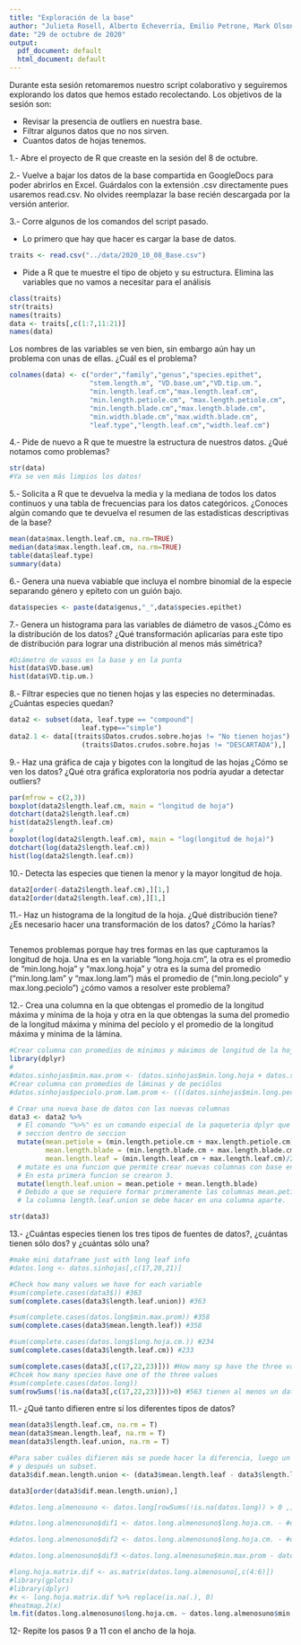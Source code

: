 ```yaml
---
title: "Exploración de la base"
author: "Julieta Rosell, Alberto Echeverría, Emilio Petrone, Mark Olson"
date: "29 de octubre de 2020"
output:
  pdf_document: default
  html_document: default
---
```


Durante esta sesión retomaremos nuestro script colaborativo y seguiremos explorando los datos que hemos estado recolectando. Los objetivos de la sesión son: 

* Revisar la presencia de outliers en nuestra base. 
* Filtrar algunos datos que no nos sirven.
* Cuantos datos de hojas tenemos. 


1.- Abre el proyecto de R que creaste en la sesión del 8 de octubre. 

2.- Vuelve a bajar los datos de la base compartida en GoogleDocs para poder abrirlos en Excel. Guárdalos con la extensión .csv directamente pues usaremos read.csv. No olvides reemplazar la base recién descargada por la versión anterior.

3.- Corre algunos de los comandos del script pasado. 

* Lo primero que hay que hacer es cargar la base de datos.

```r
traits <- read.csv("../data/2020_10_08_Base.csv")
```

* Pide a R que te muestre el tipo de objeto y su estructura. Elimina las variables que no vamos a necesitar para el análisis 


```r
class(traits)
str(traits)
names(traits)
data <- traits[,c(1:7,11:21)]
names(data)
```

Los nombres de las variables se ven bien, sin embargo aún hay un problema con unas de ellas. ¿Cuál es el problema?

```r
colnames(data) <- c("order","family","genus","species.epithet",
                    "stem.length.m", "VD.base.um","VD.tip.um.",
                    "min.length.leaf.cm","max.length.leaf.cm",
                    "min.length.petiole.cm", "max.length.petiole.cm",
                    "min.length.blade.cm","max.length.blade.cm",
                    "min.width.blade.cm","max.width.blade.cm",
                    "leaf.type","length.leaf.cm","width.leaf.cm")
```


4.- Pide de nuevo a R que te muestre la estructura de nuestros datos. ¿Qué notamos como problemas?

```r
str(data)
#Ya se ven más limpios los datos! 
```

5.- Solicita a R que te devuelva la media y la mediana de todos los datos continuos y una tabla de frecuencias para los datos categóricos. ¿Conoces algún comando que te devuelva el resumen de las estadísticas descriptivas de la base?

```r
mean(data$max.length.leaf.cm, na.rm=TRUE)
median(data$max.length.leaf.cm, na.rm=TRUE)
table(data$leaf.type)
summary(data)
```

6.- Genera una nueva vabiable que incluya el nombre binomial de la especie separando género y epíteto con un guión bajo.

```r
data$species <- paste(data$genus,"_",data$species.epithet)
```


7.- Genera un histograma para las variables de diámetro de vasos.¿Cómo es la distribución de los datos? ¿Qué transformación aplicarías para este tipo de distribución para lograr una distribución al menos más simétrica?

```r
#Diámetro de vasos en la base y en la punta
hist(data$VD.base.um)
hist(data$VD.tip.um.)
```

8.- Filtrar especies que no tienen hojas y las especies no determinadas. ¿Cuántas especies quedan?

```r
data2 <- subset(data, leaf.type == "compound"|
                  leaf.type=="simple")
data2.1 <- data[(traits$Datos.crudos.sobre.hojas != "No tienen hojas") &
                  (traits$Datos.crudos.sobre.hojas != "DESCARTADA"),] 
```

9.- Haz una gráfica de caja y bigotes con la longitud de las hojas ¿Cómo se ven los datos? ¿Qué otra gráfica exploratoria nos podría ayudar a detectar outliers?

```r
par(mfrow = c(2,3))
boxplot(data2$length.leaf.cm, main = "longitud de hoja")
dotchart(data2$length.leaf.cm)
hist(data2$length.leaf.cm)
#
boxplot(log(data2$length.leaf.cm), main = "log(longitud de hoja)")
dotchart(log(data2$length.leaf.cm))
hist(log(data2$length.leaf.cm))

```


10.- Detecta las especies que tienen la menor y la mayor longitud de hoja.

```r
data2[order(-data2$length.leaf.cm),][1,]
data2[order(data2$length.leaf.cm),][1,]
```

11.- Haz un histograma de la longitud de la hoja. ¿Qué distribución tiene? ¿Es necesario hacer una transformación de los datos? ¿Cómo la harías?

```r

```

Tenemos problemas porque hay tres formas en las que capturamos la longitud de hoja. Una es en la variable “long.hoja.cm”, la otra es el promedio de “min.long.hoja” y “max.long.hoja" y otra es la suma del promedio (“min.long.lam” y "max.long.lam") más el promedio de (“min.long.peciolo” y max.long.peciolo") ¿cómo vamos a resolver este problema?

12.- Crea una columna en la que obtengas el promedio de la longitud máxima y mínima de la hoja y otra en la que obtengas la suma del promedio de la longitud máxima y mínima del pecíolo y el promedio de la longitud máxima y mínima de la lámina.

```r
#Crear columna con promedios de mínimos y máximos de longitud de la hoja 
library(dplyr)
#
#datos.sinhojas$min.max.prom <- (datos.sinhojas$min.long.hoja + datos.sinhojas$max.long.hoja)/2
#Crear columna con promedios de láminas y de peciólos 
#datos.sinhojas$peciolo.prom.lam.prom <- (((datos.sinhojas$min.long.peciolo + #datos.sinhojas$max.long.peciolo)/2) + ((datos.sinhojas$min.long.lamina + #datos.sinhojas$max.long.lamina)/2))

# Crear una nueva base de datos con las nuevas columnas
data3 <- data2 %>% 
  # El comando "%>%" es un comando especial de la paqueteria dplyr que se supone significa
  # seccion dentro de seccion
  mutate(mean.petiole = (min.length.petiole.cm + max.length.petiole.cm)/2,
         mean.length.blade = (min.length.blade.cm + max.length.blade.cm)/2,
         mean.length.leaf = (min.length.leaf.cm + max.length.leaf.cm)/2) %>%
  # mutate es una funcion que permite crear nuevas columnas con base en otras. 
  # En esta primera funcion se crearon 3. 
  mutate(length.leaf.union = mean.petiole + mean.length.blade)
  # Debido a que se requiere formar primeramente las columnas mean.petiole y mean.length.blade, 
  # la columna length.leaf.union se debe hacer en una columna aparte. 

str(data3)
```

13.- ¿Cuántas especies tienen los tres tipos de fuentes de datos?, ¿cuántas tienen sólo dos? y ¿cuántas sólo una?

```r
#make mini dataframe just with long leaf info
#datos.long <- datos.sinhojas[,c(17,20,21)]

#Check how many values we have for each variable
#sum(complete.cases(data3$)) #363
sum(complete.cases(data3$length.leaf.union)) #363

#sum(complete.cases(datos.long$min.max.prom)) #358
sum(complete.cases(data3$mean.length.leaf)) #358

#sum(complete.cases(datos.long$long.hoja.cm.)) #234
sum(complete.cases(data3$length.leaf.cm)) #233

sum(complete.cases(data3[,c(17,22,23)])) #How many sp have the three values: 61
#Chcek how many species have one of the three values
#sum(complete.cases(datos.long))
sum(rowSums(!is.na(data3[,c(17,22,23)]))>0) #563 tienen al menos un datos de longitud de hoja. 

```

11.- ¿Qué tanto difieren entre sí los diferentes tipos de datos?

```r
mean(data3$length.leaf.cm, na.rm = T)
mean(data3$mean.length.leaf, na.rm = T)
mean(data3$length.leaf.union, na.rm = T)

#Para saber cuáles difieren más se puede hacer la diferencia, luego un sort 
# y después un subset. 
data3$dif.mean.length.union <- (data3$mean.length.leaf - data3$length.leaf.union)

data3[order(data3$dif.mean.length.union),]

#datos.long.almenosuno <- datos.long[rowSums(!is.na(datos.long)) > 0 ,]

#datos.long.almenosuno$dif1 <- datos.long.almenosuno$long.hoja.cm. - #datos.long.almenosuno$min.max.prom

#datos.long.almenosuno$dif2 <- datos.long.almenosuno$long.hoja.cm. - #datos.long.almenosuno$peciolo.prom.lam.prom

#datos.long.almenosuno$dif3 <-datos.long.almenosuno$min.max.prom - datos.long.almenosuno$peciolo.prom.lam.prom

#long.hoja.matrix.dif <- as.matrix(datos.long.almenosuno[,c(4:6)])
#library(gplots)
#library(dplyr)
#x <- long.hoja.matrix.dif %>% replace(is.na(.), 0)
#heatmap.2(x)
lm.fit(datos.long.almenosuno$long.hoja.cm. ~ datos.long.almenosuno$min.max.prom)

```


12- Repite los pasos 9 a 11 con el ancho de la hoja.

